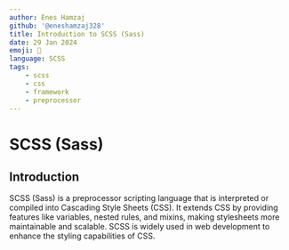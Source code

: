 ---
author: Enes Hamzaj
github: '@eneshamzaj328'
title: Introduction to SCSS (Sass)
date: 29 Jan 2024
emoji: 🎨
language: SCSS
tags:
    - scss
    - css
    - framework
    - preprocessor
---

# SCSS (Sass)

## Introduction

SCSS (Sass) is a preprocessor scripting language that is interpreted or compiled into Cascading Style Sheets (CSS). It extends CSS by providing features like variables, nested rules, and mixins, making stylesheets more maintainable and scalable. SCSS is widely used in web development to enhance the styling capabilities of CSS.
